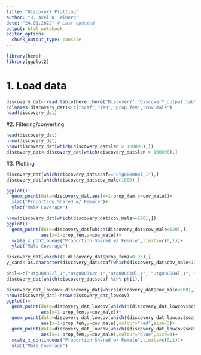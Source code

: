 ```yaml
---
title: "DiscoverY Plotting"
author: "R. Axel W. Wiberg"
date: "24.01.2022" # Last updated
output: html_notebook
editor_options: 
  chunk_output_type: console
---
```


```r
library(here)
library(ggplot2)
```


# 1. Load data
```r
discovery_dat<-read.table(here::here("DiscoverY","DiscoverY_output.tab"),header=FALSE)
colnames(discovery_dat)<-c("scaf","len","prop_fem","cov_male")
head(discovery_dat)
```

#2. Filtering/converting
```r
head(discovery_dat)
nrow(discovery_dat)
nrow(discovery_dat[which(discovery_dat$len > 100000),])
discovery_dat<-discovery_dat[which(discovery_dat$len > 100000),]
```


#3. Plotting
```r
discovery_dat[which(discovery_dat$scaf=="utg000006l_1"),]
discovery_dat[which(discovery_dat$cov_male>1000),]

ggplot()+
  geom_point(data=discovery_dat,aes(x=1-prop_fem,y=cov_male))+
  xlab("Proportion Shared w/ Female")+
  ylab("Male Coverage")

nrow(discovery_dat[which(discovery_dat$cov_male>=120),])
ggplot()+
  geom_point(data=discovery_dat[which(discovery_dat$cov_male<120),],
             aes(x=1-prop_fem,y=cov_male))+
  scale_x_continuous("Proportion Shared w/ Female",limits=c(0,1))+
  ylab("Male Coverage")

discovery_dat[which((1-discovery_dat$prop_fem)<0.25),]
y_cand<-as.character(discovery_dat$scaf[which(discovery_dat$cov_male<120 & (1-discovery_dat$prop_fem)<0.25)])

phil<-c("utg000322l_1","utg000312c_1","utg000610l_1", "utg000584l_1", "utg001235l_1")
discovery_dat[which(discovery_dat$scaf %in% phil),]

discovery_dat_lowcov<-discovery_dat[which(discovery_dat$cov_male<500),]
nrow(discovery_dat)-nrow(discovery_dat_lowcov)
ggplot()+
  geom_point(data=discovery_dat_lowcov[which(!(discovery_dat_lowcov$scaf %in% c(y_cand,phil))),],
             aes(x=1-prop_fem,y=cov_male))+
  geom_point(data=discovery_dat_lowcov[which((discovery_dat_lowcov$scaf %in% c(y_cand))),],
             aes(x=1-prop_fem,y=cov_male),colour="red",size=3)+
  geom_point(data=discovery_dat_lowcov[which((discovery_dat_lowcov$scaf %in% c(phil))),],
             aes(x=1-prop_fem,y=cov_male),colour="blue",size=3)+
  scale_x_continuous("Proportion Shared w/ Female",limits=c(0,1))+
  ylab("Male Coverage")



```

